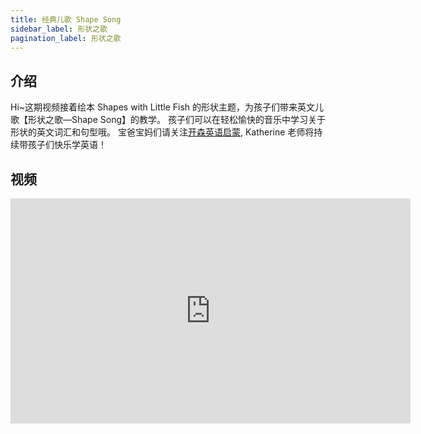 ```yaml
---
title: 经典儿歌 Shape Song
sidebar_label: 形状之歌
pagination_label: 形状之歌
---
```


## 介绍

Hi~这期视频接着绘本 Shapes with Little Fish 的形状主题，为孩子们带来英文儿歌【形状之歌—Shape Song】的教学。
孩子们可以在轻松愉快的音乐中学习关于形状的英文词汇和句型哦。
宝爸宝妈们请关注[开森英语启蒙](https://space.bilibili.com/20797715), Katherine 老师将持续带孩子们快乐学英语！

## 视频

<iframe
  src="https://player.bilibili.com/player.html?bvid=BV1nx4y1T7y8&cid=1&page=1"
  scrolling="no"
  border="0"
  frameborder="no"
  framespacing="0"
  allowfullscreen="true"
  width="640"
  height="360"
></iframe>
